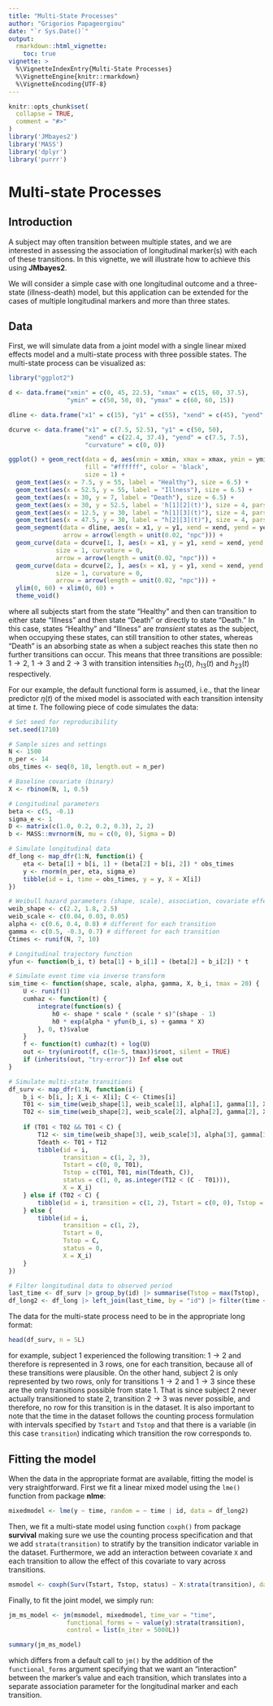 ```yaml
---
title: "Multi-State Processes"
author: "Grigorios Papageorgiou"
date: "`r Sys.Date()`"
output:
  rmarkdown::html_vignette:
    toc: true
vignette: >
  %\VignetteIndexEntry{Multi-State Processes}
  %\VignetteEngine{knitr::rmarkdown}
  %\VignetteEncoding{UTF-8}
---
```


```r
knitr::opts_chunk$set(
  collapse = TRUE,
  comment = "#>"
)
library('JMbayes2')
library('MASS')
library('dplyr')
library('purrr')
```

# Multi-state Processes
## Introduction
A subject may often transition between multiple states, and we are interested in assessing the association of longitudinal marker(s) with each of these transitions. In this vignette, we will illustrate how to achieve this using **JMbayes2**. 

We will consider a simple case with one longitudinal outcome and a three-state (illness-death) model, but this application can be extended for the cases of multiple longitudinal markers and more than three states. 

## Data
First, we will simulate data from a joint model with a single linear mixed effects model and a multi-state process with three possible states. The multi-state process can be visualized as:
```r
library("ggplot2")

d <- data.frame("xmin" = c(0, 45, 22.5), "xmax" = c(15, 60, 37.5), 
                "ymin" = c(50, 50, 0), "ymax" = c(60, 60, 15))

dline <- data.frame("x1" = c(15), "y1" = c(55), "xend" = c(45), "yend" = c(55))

dcurve <- data.frame("x1" = c(7.5, 52.5), "y1" = c(50, 50), 
                     "xend" = c(22.4, 37.4), "yend" = c(7.5, 7.5), 
                     "curvature" = c(0, 0))

ggplot() + geom_rect(data = d, aes(xmin = xmin, xmax = xmax, ymin = ymin, ymax = ymax), 
                     fill = "#ffffff", color = 'black', 
                     size = 1) + 
  geom_text(aes(x = 7.5, y = 55, label = "Healthy"), size = 6.5) +
  geom_text(aes(x = 52.5, y = 55, label = "Illness"), size = 6.5) +
  geom_text(aes(x = 30, y = 7, label = "Death"), size = 6.5) +
  geom_text(aes(x = 30, y = 52.5, label = 'h[1][2](t)'), size = 4, parse = TRUE) +
  geom_text(aes(x = 12.5, y = 30, label = "h[1][3](t)"), size = 4, parse = TRUE) +
  geom_text(aes(x = 47.5, y = 30, label = "h[2][3](t)"), size = 4, parse = TRUE) +
  geom_segment(data = dline, aes(x = x1, y = y1, xend = xend, yend = yend), size = 1, 
               arrow = arrow(length = unit(0.02, "npc"))) + 
  geom_curve(data = dcurve[1, ], aes(x = x1, y = y1, xend = xend, yend = yend), 
             size = 1, curvature = 0, 
             arrow = arrow(length = unit(0.02, "npc"))) +
  geom_curve(data = dcurve[2, ], aes(x = x1, y = y1, xend = xend, yend = yend), 
             size = 1, curvature = 0, 
             arrow = arrow(length = unit(0.02, "npc"))) +
  ylim(0, 60) + xlim(0, 60) + 
  theme_void()
```

where all subjects start from the state "Healthy" and then can transition to either state "Illness" and then state "Death" or directly to state "Death." In this case, states "Healthy" and "Illness" are *transient* states as the subject, when occupying these states, can still transition to other states, whereas "Death" is an absorbing state as when a subject reaches this state then no further transitions can occur. This means that three transitions are possible: $1 \rightarrow 2$, $1 \rightarrow 3$ and $2 \rightarrow 3$ with transition intensities $h_{12}\left(t\right)$, $h_{13}\left(t\right)$ and $h_{23}\left(t\right)$ respectively. 

For our example, the default functional form is assumed, i.e., that the linear predictor $\eta(t)$ of the mixed model is associated with each transition intensity at time $t$. The following piece of code simulates the data:
```r
# Set seed for reproducibility
set.seed(1710)

# Sample sizes and settings
N <- 1500
n_per <- 14
obs_times <- seq(0, 18, length.out = n_per)

# Baseline covariate (binary)
X <- rbinom(N, 1, 0.5)

# Longitudinal parameters
beta <- c(5, -0.1)
sigma_e <- 1
D <- matrix(c(1.0, 0.2, 0.2, 0.3), 2, 2)
b <- MASS::mvrnorm(N, mu = c(0, 0), Sigma = D)

# Simulate longitudinal data
df_long <- map_dfr(1:N, function(i) {
    eta <- beta[1] + b[i, 1] + (beta[2] + b[i, 2]) * obs_times
    y <- rnorm(n_per, eta, sigma_e)
    tibble(id = i, time = obs_times, y = y, X = X[i])
})

# Weibull hazard parameters (shape, scale), association, covariate effects
weib_shape <- c(2.2, 1.8, 2.5)
weib_scale <- c(0.04, 0.03, 0.05)
alpha <- c(0.6, 0.4, 0.8) # different for each transition
gamma <- c(0.5, -0.3, 0.7) # different for each transition
Ctimes <- runif(N, 7, 10)

# Longitudinal trajectory function
yfun <- function(b_i, t) beta[1] + b_i[1] + (beta[2] + b_i[2]) * t

# Simulate event time via inverse transform
sim_time <- function(shape, scale, alpha, gamma, X, b_i, tmax = 20) {
    U <- runif(1)
    cumhaz <- function(t) {
        integrate(function(s) {
            h0 <- shape * scale * (scale * s)^(shape - 1)
            h0 * exp(alpha * yfun(b_i, s) + gamma * X)
        }, 0, t)$value
    }
    f <- function(t) cumhaz(t) + log(U)
    out <- try(uniroot(f, c(1e-5, tmax))$root, silent = TRUE)
    if (inherits(out, "try-error")) Inf else out
}

# Simulate multi-state transitions
df_surv <- map_dfr(1:N, function(i) {
    b_i <- b[i, ]; X_i <- X[i]; C <- Ctimes[i]
    T01 <- sim_time(weib_shape[1], weib_scale[1], alpha[1], gamma[1], X_i, b_i)
    T02 <- sim_time(weib_shape[2], weib_scale[2], alpha[2], gamma[2], X_i, b_i)
    
    if (T01 < T02 && T01 < C) {
        T12 <- sim_time(weib_shape[3], weib_scale[3], alpha[3], gamma[3], X_i, b_i)
        Tdeath <- T01 + T12
        tibble(id = i,
               transition = c(1, 2, 3),
               Tstart = c(0, 0, T01),
               Tstop = c(T01, T01, min(Tdeath, C)),
               status = c(1, 0, as.integer(T12 < (C - T01))),
               X = X_i)
    } else if (T02 < C) {
        tibble(id = i, transition = c(1, 2), Tstart = c(0, 0), Tstop = c(T02, T02), status = c(0, 1), X = X_i)
    } else {
        tibble(id = i,
               transition = c(1, 2),
               Tstart = 0,
               Tstop = C,
               status = 0,
               X = X_i)
    }
})

# Filter longitudinal data to observed period
last_time <- df_surv |> group_by(id) |> summarise(Tstop = max(Tstop), .groups = "drop")
df_long2 <- df_long |> left_join(last_time, by = "id") |> filter(time <= Tstop)

```

The data for the multi-state process need to be in the appropriate long format:
```r
head(df_surv, n = 5L)
```

for example, subject 1 experienced the following transition: $1 \rightarrow 2$ and therefore is represented in 3 rows, one for each transition, because all of these transitions were plausible. On the other hand, subject 2 is only represented by two rows, only for transitions $1 \rightarrow 2$ and $1 \rightarrow 3$ since these are the only transitions possible from state 1. That is since subject 2 never actually transitioned to state 2, transition $2 \rightarrow 3$ was never possible, and therefore, no row for this transition is in the dataset. It is also important to note that the time in the dataset follows the counting process formulation with intervals specified by `Tstart` and `Tstop` and that there is a variable (in this case `transition`) indicating which transition the row corresponds to.

## Fitting the model

When the data in the appropriate format are available, fitting the model is very straightforward. First we fit a linear mixed model using the `lme()` function from package **nlme**:
```r
mixedmodel <- lme(y ~ time, random = ~ time | id, data = df_long2)
```

Then, we fit a multi-state model using function `coxph()` from package **survival** making sure we use the counting process specification and that we add `strata(transition)` to stratify by the transition indicator variable in the dataset. Furthermore, we add an interaction between covariate `X` and each transition to allow the effect of this covariate to vary across transitions.
```r
msmodel <- coxph(Surv(Tstart, Tstop, status) ~ X:strata(transition), data = df_surv, x = TRUE)
```

Finally, to fit the joint model, we simply run:
```r
jm_ms_model <- jm(msmodel, mixedmodel, time_var = "time",
                functional_forms = ~ value(y):strata(transition), 
                control = list(n_iter = 5000L))

summary(jm_ms_model)
```

which differs from a default call to `jm()` by the addition of the `functional_forms` argument specifying that we want an "interaction" between the marker's value and each transition, which translates into a separate association parameter for the longitudinal marker and each transition.
